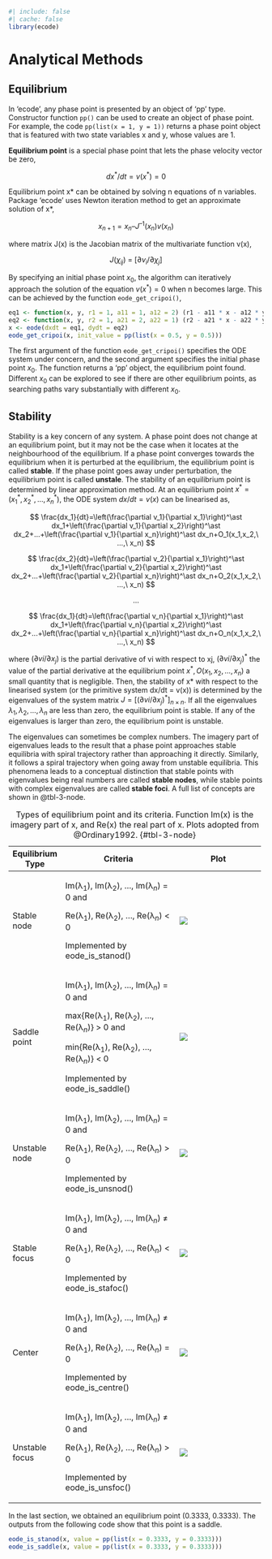 ```r
#| include: false
#| cache: false
library(ecode)
```

# Analytical Methods {#sec-Analytical}

## Equilibrium

In 'ecode', any phase point is presented by an object of ‘pp’ type. Constructor function `pp()` can be used to create an object of phase point. For example, the code `pp(list(x = 1, y = 1))` returns a phase point object that is featured with two state variables x and y, whose values are 1.

**Equilibrium point** is a special phase point that lets the phase velocity vector be zero,

$$
dx^*/dt = v(x^*) = 0
$$

Equilibrium point x\* can be obtained by solving n equations of n variables. Package 'ecode' uses Newton iteration method to get an approximate solution of x\*,

$$
x_{n+1} = x_n – J^{–1}(x_n)v(x_n)
$$

where matrix J(x) is the Jacobian matrix of the multivariate function v(x),

$$
J(\chi_{ij})~=~[\partial\nu_i/\partial\chi_j]
$$

By specifying an initial phase point $x_0$, the algorithm can iteratively approach the solution of the equation $v(x^*) = 0$ when n becomes large. This can be achieved by the function `eode_get_cripoi()`,

```r
eq1 <- function(x, y, r1 = 1, a11 = 1, a12 = 2) (r1 - a11 * x - a12 * y) * x
eq2 <- function(x, y, r2 = 1, a21 = 2, a22 = 1) (r2 - a21 * x - a22 * y) * y
x <- eode(dxdt = eq1, dydt = eq2)
eode_get_cripoi(x, init_value = pp(list(x = 0.5, y = 0.5)))
```

The first argument of the function `eode_get_cripoi()` specifies the ODE system under concern, and the second argument specifies the initial phase point $x_0$. The function returns a ‘pp’ object, the equilibrium point found. Different $x_0$ can be explored to see if there are other equilibrium points, as searching paths vary substantially with different $x_0$.

## Stability

Stability is a key concern of any system. A phase point does not change at an equilibrium point, but it may not be the case when it locates at the neighbourhood of the equilibrium. If a phase point converges towards the equilibrium when it is perturbed at the equilibrium, the equilibrium point is called **stable**. If the phase point goes away under perturbation, the equilibrium point is called **unstale**. The stability of an equilibrium point is determined by linear approximation method. At an equilibrium point $x^* = (x_1^*, x_2^*, …, x_n^*)$, the ODE system $dx/dt = v(x)$ can be linearised as,

$$
\frac{dx_1}{dt}=\left(\frac{\partial v_1}{\partial x_1}\right)^\ast dx_1+\left(\frac{\partial v_1}{\partial x_2}\right)^\ast dx_2+...+\left(\frac{\partial v_1}{\partial x_n}\right)^\ast dx_n+O_1(x_1,x_2,\ ...,\ x_n)
$$

$$
\frac{dx_2}{dt}=\left(\frac{\partial v_2}{\partial x_1}\right)^\ast dx_1+\left(\frac{\partial v_2}{\partial x_2}\right)^\ast dx_2+...+\left(\frac{\partial v_2}{\partial x_n}\right)^\ast dx_n+O_2(x_1,x_2,\ ...,\ x_n)
$$

$$
...
$$

$$
\frac{dx_1}{dt}=\left(\frac{\partial v_n}{\partial x_1}\right)^\ast dx_1+\left(\frac{\partial v_n}{\partial x_2}\right)^\ast dx_2+...+\left(\frac{\partial v_n}{\partial x_n}\right)^\ast dx_n+O_n(x_1,x_2,\ ...,\ x_n)
$$

where $(∂vi/∂x_j)$ is the partial derivative of vi with respect to xj, $(∂vi/∂x_j)^*$ the value of the partial derivative at the equilibrium point $x^*, O(x_1, x_2, …, x_n)$ a small quantity that is negligible. Then, the stability of x\* with respect to the linearised system (or the primitive system dx/dt = v(x)) is determined by the eigenvalues of the system matrix $J = [(∂vi/∂x_j)^*]_{n×n}$. If all the eigenvalues $λ_1, λ_2, …, λ_n$ are less than zero, the equilibrium point is stable. If any of the eigenvalues is larger than zero, the equilibrium point is unstable.

The eigenvalues can sometimes be complex numbers. The imagery part of eigenvalues leads to the result that a phase point approaches stable equilibria with spiral trajectory rather than approaching it directly. Similarly, it follows a spiral trajectory when going away from unstable equilibria. This phenomena leads to a conceptual distinction that stable points with eigenvalues being real numbers are called **stable nodes**, while stable points with complex eigenvalues are called **stable foci**. A full list of concepts are shown in @tbl-3-node.

+------------------+--------------------------------------------------+--------------------------------------+
| Equilibrium Type | Criteria                                         | Plot                                 |
+==================+==================================================+======================================+
| Stable node      | Im(λ~1~), Im(λ~2~), …, Im(λ~*n*~) = 0 and        | ![](images/clipboard-450336314.png)  |
|                  |                                                  |                                      |
|                  | Re(λ~1~), Re(λ~2~), …, Re(λ~*n*~) \< 0           |                                      |
|                  |                                                  |                                      |
|                  | Implemented by eode_is_stanod()                  |                                      |
+------------------+--------------------------------------------------+--------------------------------------+
| Saddle point     | Im(λ~1~), Im(λ~2~), …, Im(λ~*n*~) = 0 and        | ![](images/clipboard-1232260503.png) |
|                  |                                                  |                                      |
|                  | max{Re(λ~1~), Re(λ~2~), …, Re(λ~*n*~)} \> 0 and  |                                      |
|                  |                                                  |                                      |
|                  | min{Re(λ~1~), Re(λ~2~), …, Re(λ~*n*~)} \< 0      |                                      |
|                  |                                                  |                                      |
|                  | Implemented by eode_is_saddle()                  |                                      |
+------------------+--------------------------------------------------+--------------------------------------+
| Unstable node    | Im(λ~1~), Im(λ~2~), …, Im(λ~*n*~) = 0 and        | ![](images/clipboard-230685290.png)  |
|                  |                                                  |                                      |
|                  | Re(λ~1~), Re(λ~2~), …, Re(λ~*n*~) \> 0           |                                      |
|                  |                                                  |                                      |
|                  | Implemented by eode_is_unsnod()                  |                                      |
+------------------+--------------------------------------------------+--------------------------------------+
| Stable focus     | Im(λ~1~), Im(λ~2~), …, Im(λ~*n*~) ≠ 0 and        | ![](images/clipboard-340639736.png)  |
|                  |                                                  |                                      |
|                  | Re(λ~1~), Re(λ~2~), …, Re(λ~*n*~) \< 0           |                                      |
|                  |                                                  |                                      |
|                  | Implemented by eode_is_stafoc()                  |                                      |
+------------------+--------------------------------------------------+--------------------------------------+
| Center           | Im(λ~1~), Im(λ~2~), …, Im(λ~*n*~) ≠ 0 and        | ![](images/clipboard-3812317129.png) |
|                  |                                                  |                                      |
|                  | Re(λ~1~), Re(λ~2~), …, Re(λ~*n*~) = 0            |                                      |
|                  |                                                  |                                      |
|                  | Implemented by eode_is_centre()                  |                                      |
+------------------+--------------------------------------------------+--------------------------------------+
| Unstable focus   | Im(λ~1~), Im(λ~2~), …, Im(λ~*n*~) ≠ 0 and        | ![](images/clipboard-1846729126.png) |
|                  |                                                  |                                      |
|                  | Re(λ~1~), Re(λ~2~), …, Re(λ~*n*~) \> 0           |                                      |
|                  |                                                  |                                      |
|                  | Implemented by eode_is_unsfoc()                  |                                      |
+------------------+--------------------------------------------------+--------------------------------------+

: Types of equilibrium point and its criteria. Function Im(x) is the imagery part of x, and Re(x) the real part of x. Plots adopted from @Ordinary1992. {#tbl-3-node}

In the last section, we obtained an equilibrium point (0.3333, 0.3333). The outputs from the following code show that this point is a saddle.

```r
eode_is_stanod(x, value = pp(list(x = 0.3333, y = 0.3333)))
eode_is_saddle(x, value = pp(list(x = 0.3333, y = 0.3333)))
```
